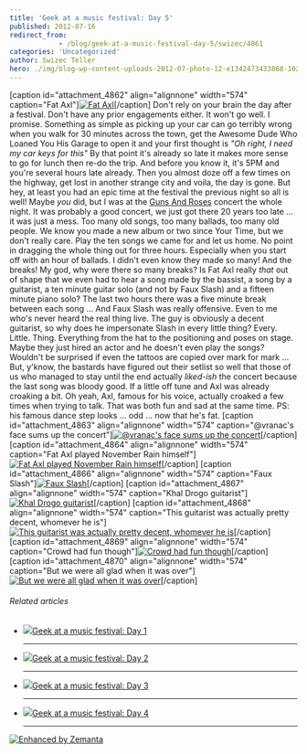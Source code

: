 ```yaml
---
title: 'Geek at a music festival: Day 5'
published: 2012-07-16
redirect_from: 
            - /blog/geek-at-a-music-festival-day-5/swizec/4861
categories: 'Uncategorized'
author: Swizec Teller
hero: ./img/blog-wp-content-uploads-2012-07-photo-12-e1342473433868-1024x764.jpg
---
```

\[caption id="attachment_4862" align="alignnone" width="574" caption="Fat Axl"][![Fat Axl](./img/blog-wp-content-uploads-2012-07-photo-12-e1342473433868-1024x764.jpg "Fat Axl")](http://swizec.com/blog/wp-content/uploads/2012/07/photo-12.jpeg)\[/caption] Don't rely on your brain the day after a festival. Don't have any prior engagements either. It won't go well. I promise. Something as simple as picking up your car can go terribly wrong when you walk for 30 minutes across the town, get the Awesome Dude Who Loaned You His Garage to open it and your first thought is _"Oh right, I need my car keys for this"_ By that point it's already so late it makes more sense to go for lunch then re-do the trip. And before you know it, it's 5PM and you're several hours late already. Then you almost doze off a few times on the highway, get lost in another strange city and voila, the day is gone. But hey, at least you had an epic time at the festival the previous night so all is well! Maybe _you_ did, but I was at the [Guns And Roses](http://gunsnroses.com "Guns N' Roses") concert the whole night. It was probably a good concert, we just got there 20 years too late ... it was just a mess. Too many old songs, too many ballads, too many old people. We know you made a new album or two since Your Time, but we don't really care. Play the ten songs we came for and let us home. No point in dragging the whole thing out for three hours. Especially when you start off with an hour of ballads. I didn't even know they made so many! And the breaks! My god, why were there so many breaks? Is Fat Axl really _that_ out of shape that we even had to hear a song made by the bassist, a song by a guitarist, a ten minute guitar solo (and not by Faux Slash) and a fifteen minute piano solo? The last two hours there was a five minute break between each song ... And Faux Slash was really offensive. Even to me who's never heard the real thing live. The guy is obviously a decent guitarist, so why does he impersonate Slash in every little thing? Every. Little. Thing. Everything from the hat to the positioning and poses on stage. Maybe they just hired an actor and he doesn't even play the songs? Wouldn't be surprised if even the tattoos are copied over mark for mark ... But, y'know, the bastards have figured out their setlist so well that those of us who managed to stay until the end actually _liked-ish_ the concert because the last song was bloody good. If a little off tune and Axl was already croaking a bit. Oh yeah, Axl, famous for his voice, actually croaked a few times when trying to talk. That was both fun and sad at the same time. PS: his famous dance step looks ... odd ... now that he's fat. \[caption id="attachment_4863" align="alignnone" width="574" caption="@vranac's face sums up the concert"][![@vranac's face sums up the concert](./img/blog-wp-content-uploads-2012-07-photo-42-e1342473520987-1024x764.jpg "@vranac's face sums up the concert")](http://swizec.com/blog/wp-content/uploads/2012/07/photo-42.jpeg)\[/caption] \[caption id="attachment_4864" align="alignnone" width="574" caption="Fat Axl played November Rain himself"][![Fat Axl played November Rain himself](./img/blog-wp-content-uploads-2012-07-photo-61-e1342473595626-1024x764.jpg "Fat Axl played November Rain himself")](http://swizec.com/blog/wp-content/uploads/2012/07/photo-61.jpeg)\[/caption] \[caption id="attachment_4866" align="alignnone" width="574" caption="Faux Slash"][![Faux Slash](./img/blog-wp-content-uploads-2012-07-photo-22-e1342473749555-1024x764.jpg "Faux Slash")](http://swizec.com/blog/wp-content/uploads/2012/07/photo-22.jpeg)\[/caption] \[caption id="attachment_4867" align="alignnone" width="574" caption="Khal Drogo guitarist"][![Khal Drogo guitarist](./img/blog-wp-content-uploads-2012-07-photo4-e1342473839169.jpg "Khal Drogo guitarist")](http://swizec.com/blog/wp-content/uploads/2012/07/photo4.jpeg)\[/caption] \[caption id="attachment_4868" align="alignnone" width="574" caption="This guitarist was actually pretty decent, whomever he is"][![This guitarist was actually pretty decent, whomever he is](./img/blog-wp-content-uploads-2012-07-photo-33-e1342474026158.jpg "This guitarist was actually pretty decent, whomever he is")](http://swizec.com/blog/wp-content/uploads/2012/07/photo-33.jpeg)\[/caption] \[caption id="attachment_4869" align="alignnone" width="574" caption="Crowd had fun though"][![Crowd had fun though](./img/blog-wp-content-uploads-2012-07-photo-51-e1342474564398.jpg "Crowd had fun though")](http://swizec.com/blog/wp-content/uploads/2012/07/photo-51.jpeg)\[/caption] \[caption id="attachment_4870" align="alignnone" width="574" caption="But we were all glad when it was over"][![But we were all glad when it was over](./img/blog-wp-content-uploads-2012-07-photo-7-1024x764.jpg "But we were all glad when it was over")](http://swizec.com/blog/wp-content/uploads/2012/07/photo-7-e1342474339609.jpeg)\[/caption]

###### Related articles

- [![](http://i.zemanta.com/100106846_80_80.jpg)](http://swizec.com/blog/geek-at-a-music-festival-day-1/swizec/4825)[Geek at a music festival: Day 1](http://swizec.com/blog/geek-at-a-music-festival-day-1/swizec/4825)

  * * *

- [![](http://i.zemanta.com/100305583_80_80.jpg)](http://swizec.com/blog/geek-at-a-music-festival-day-2/swizec/4830)[Geek at a music festival: Day 2](http://swizec.com/blog/geek-at-a-music-festival-day-2/swizec/4830)

  * * *

- [![](http://i.zemanta.com/100568602_80_80.jpg)](http://swizec.com/blog/geek-at-a-music-festival-day-3/swizec/4838)[Geek at a music festival: Day 3](http://swizec.com/blog/geek-at-a-music-festival-day-3/swizec/4838)

  * * *

- [![](http://i.zemanta.com/100693979_80_80.jpg)](http://swizec.com/blog/geek-at-a-music-festival-day-4/swizec/4850)[Geek at a music festival: Day 4](http://swizec.com/blog/geek-at-a-music-festival-day-4/swizec/4850)

  * * *

[![Enhanced by Zemanta](http://img.zemanta.com/zemified_e.png?x-id=51b99ab0-7c7c-4e0c-a525-9c271cc5e298)](http://www.zemanta.com/?px "Enhanced by Zemanta")